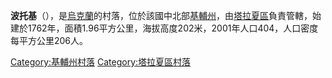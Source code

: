 {{coord|49|31|40|N|30|26|43|E|scale:30000|display=title}}

'''波托基'''（{{lang-uk|Потоки}}），是[[烏克蘭|烏克蘭]]的村落，位於該國中北部[[基輔州|基輔州]]，由[[塔拉夏區|塔拉夏區]]負責管轄，始建於1762年，面積1.96平方公里，海拔高度202米，2001年人口404，人口密度每平方公里206人。

{{DEFAULTSORT:Потоки}}
[[Category:基輔州村落|Category:基輔州村落]]
[[Category:塔拉夏區村落|Category:塔拉夏區村落]]


{{Kiev-geo-stub}}
